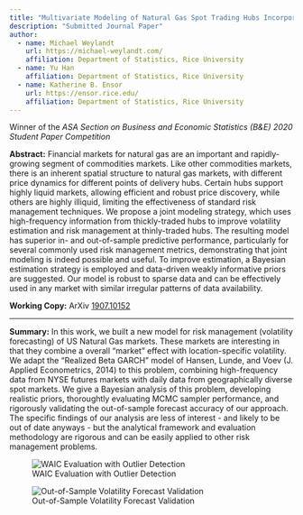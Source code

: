 ```yaml
---
title: "Multivariate Modeling of Natural Gas Spot Trading Hubs Incorporating Futures Market Realized Volatility"
description: "Submitted Journal Paper"
author:
  - name: Michael Weylandt
    url: https://michael-weylandt.com/
    affiliation: Department of Statistics, Rice University
  - name: Yu Han
    affiliation: Department of Statistics, Rice University
  - name: Katherine B. Ensor
    url: https://ensor.rice.edu/
    affiliation: Department of Statistics, Rice University
---
```


Winner of the *ASA Section on Business and Economic Statistics (B&E) 2020 Student Paper Competition*

**Abstract:** Financial markets for natural gas are an important and rapidly-growing segment of commodities markets. Like other commodities markets, there is an inherent spatial structure to natural gas markets, with different price dynamics for different points of delivery hubs. Certain hubs support highly liquid markets, allowing efficient and robust price discovery, while others are highly illiquid, limiting the effectiveness of standard risk management techniques. We propose a joint modeling strategy, which uses high-frequency information from thickly-traded hubs to improve volatility estimation and risk management at thinly-traded hubs. The resulting model has superior in- and out-of-sample predictive performance, particularly for several commonly used risk management metrics, demonstrating that joint modeling is indeed possible and useful. To improve estimation, a Bayesian estimation strategy is employed and data-driven weakly informative priors are suggested. Our model is robust to sparse data and can be effectively used in any market with similar irregular patterns of data availability.

**Working Copy:** ArXiv [1907.10152](https://arxiv.org/abs/1907.10152)

<hr>

**Summary:** In this work, we built a new model for risk management (volatility forecasting) of US Natural Gas markets. These markets are interesting in that they combine a overall "market" effect with location-specific volatility. We adapt the "Realized Beta GARCH" model of Hansen, Lunde, and Voev (J. Applied Econometrics, 2014) to this problem, combining high-frequency data from NYSE futures markets with daily data from geographically diverse spot markets. We give a Bayesian analysis of this problem, developing realistic priors, thoroughtly evaluating MCMC sampler performance, and rigorously validating the out-of-sample forecast accuracy of our approach. The specific findings of our analysis are less of interest - and likely to be out of date anyways - but the analytical framework and evaluation methodology are rigorous and can be easily applied to other risk management problems.

![WAIC Evaluation with Outlier Detection](../assets/ng_volatility/waic_with_stability.png)

![Out-of-Sample Volatility Forecast Validation](../assets/ng_volatility/out_of_sample_kupiec.png)
